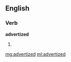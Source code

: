 ==English==

===Verb===
'''advertized'''

# {{past of|[[advertize]]}}

[[mg:advertized]]
[[ml:advertized]]
